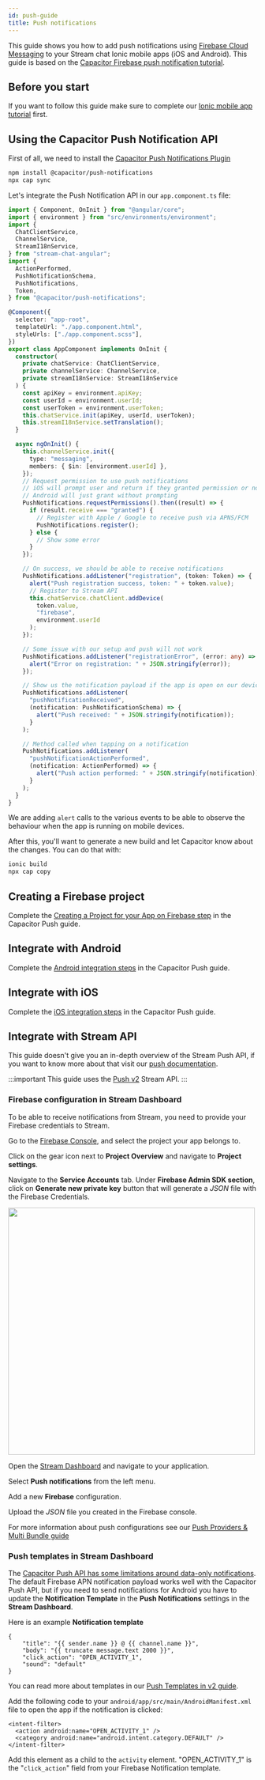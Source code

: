 ```yaml
---
id: push-guide
title: Push notifications
---
```



This guide shows you how to add push notifications using [Firebase Cloud Messaging](https://firebase.google.com/docs/cloud-messaging) to your Stream chat Ionic mobile apps (iOS and Android). This guide is based on the [Capacitor Firebase push notification tutorial](https://capacitorjs.com/docs/guides/push-notifications-firebase#building-the-app--adding-platforms).

## Before you start

If you want to follow this guide make sure to complete our [Ionic mobile app tutorial](./ionic-guide.mdx) first.

## Using the Capacitor Push Notification API​

First of all, we need to install the [Capacitor Push Notifications Plugin](https://capacitorjs.com/docs/apis/push-notifications)

```bash
npm install @capacitor/push-notifications
npx cap sync
```

Let's integrate the Push Notification API in our `app.component.ts` file:

```typescript
import { Component, OnInit } from "@angular/core";
import { environment } from "src/environments/environment";
import {
  ChatClientService,
  ChannelService,
  StreamI18nService,
} from "stream-chat-angular";
import {
  ActionPerformed,
  PushNotificationSchema,
  PushNotifications,
  Token,
} from "@capacitor/push-notifications";

@Component({
  selector: "app-root",
  templateUrl: "./app.component.html",
  styleUrls: ["./app.component.scss"],
})
export class AppComponent implements OnInit {
  constructor(
    private chatService: ChatClientService,
    private channelService: ChannelService,
    private streamI18nService: StreamI18nService
  ) {
    const apiKey = environment.apiKey;
    const userId = environment.userId;
    const userToken = environment.userToken;
    this.chatService.init(apiKey, userId, userToken);
    this.streamI18nService.setTranslation();
  }

  async ngOnInit() {
    this.channelService.init({
      type: "messaging",
      members: { $in: [environment.userId] },
    });
    // Request permission to use push notifications
    // iOS will prompt user and return if they granted permission or not
    // Android will just grant without prompting
    PushNotifications.requestPermissions().then((result) => {
      if (result.receive === "granted") {
        // Register with Apple / Google to receive push via APNS/FCM
        PushNotifications.register();
      } else {
        // Show some error
      }
    });

    // On success, we should be able to receive notifications
    PushNotifications.addListener("registration", (token: Token) => {
      alert("Push registration success, token: " + token.value);
      // Register to Stream API
      this.chatService.chatClient.addDevice(
        token.value,
        "firebase",
        environment.userId
      );
    });

    // Some issue with our setup and push will not work
    PushNotifications.addListener("registrationError", (error: any) => {
      alert("Error on registration: " + JSON.stringify(error));
    });

    // Show us the notification payload if the app is open on our device
    PushNotifications.addListener(
      "pushNotificationReceived",
      (notification: PushNotificationSchema) => {
        alert("Push received: " + JSON.stringify(notification));
      }
    );

    // Method called when tapping on a notification
    PushNotifications.addListener(
      "pushNotificationActionPerformed",
      (notification: ActionPerformed) => {
        alert("Push action performed: " + JSON.stringify(notification));
      }
    );
  }
}
```

We are adding `alert` calls to the various events to be able to observe the behaviour when the app is running on mobile devices.

After this, you'll want to generate a new build and let Capacitor know about the changes. You can do that with:

```bash
ionic build
npx cap copy
```

## Creating a Firebase project

Complete the [Creating a Project for your App on Firebase step](https://capacitorjs.com/docs/guides/push-notifications-firebase#creating-a-project-for-your-app-on-firebase) in the Capacitor Push guide.

## Integrate with Android

Complete the [Android integration steps](https://capacitorjs.com/docs/guides/push-notifications-firebase#android) in the Capacitor Push guide.

## Integrate with iOS

Complete the [iOS integration steps](https://capacitorjs.com/docs/guides/push-notifications-firebase#ios) in the Capacitor Push guide.

## Integrate with Stream API

This guide doesn't give you an in-depth overview of the Stream Push API, if you want to know more about that visit our [push documentation](https://getstream.io/chat/docs/javascript/push_introduction/?language=javascript).

:::important
This guide uses the [Push v2](https://getstream.io/chat/docs/javascript/upgrading_to_push_v2/?language=javascript) Stream API.
:::

### Firebase configuration in Stream Dashboard

To be able to receive notifications from Stream, you need to provide your Firebase credentials to Stream.

Go to the [Firebase Console](https://console.firebase.google.com/), and select the project your app belongs to.

Click on the gear icon next to **Project Overview** and navigate to **Project settings**.

Navigate to the **Service Accounts** tab. Under **Firebase Admin SDK section**, click on **Generate new private key** button that will generate a _JSON_ file with the Firebase Credentials.

<img src={FirebaseConsoleScreenshot} width="500" />

Open the [Stream Dashboard](https://dashboard.getstream.io/) and navigate to your application.

Select **Push notifications** from the left menu.

Add a new **Firebase** configuration.

Upload the _JSON_ file you created in the Firebase console.

For more information about push configurations see our [Push Providers & Multi Bundle guide](https://getstream.io/chat/docs/javascript/push_providers_and_multi_bundle/?language=javascript)

### Push templates in Stream Dashboard

The [Capacitor Push API has some limitations around data-only notifications](https://capacitorjs.com/docs/apis/push-notifications#silent-push-notifications--data-only-notifications). The default Firebase APN notification payload works well with the Capacitor Push API, but if you need to send notifications for Android you have to update the **Notification Template** in the **Push Notifications** settings in the **Stream Dashboard**.

Here is an example **Notification template**

```
{
    "title": "{{ sender.name }} @ {{ channel.name }}",
    "body": "{{ truncate message.text 2000 }}",
    "click_action": "OPEN_ACTIVITY_1",
    "sound": "default"
}
```

You can read more about templates in our [Push Templates in v2 guide](https://getstream.io/chat/docs/javascript/push_templates_in_v2/?language=javascript).

Add the following code to your `android/app/src/main/AndroidManifest.xml` file to open the app if the notification is clicked:

```
<intent-filter>
  <action android:name="OPEN_ACTIVITY_1" />
  <category android:name="android.intent.category.DEFAULT" />
</intent-filter>
```

Add this element as a child to the `activity` element. "OPEN_ACTIVITY_1" is the "`click_action`" field from your Firebase Notification template.
